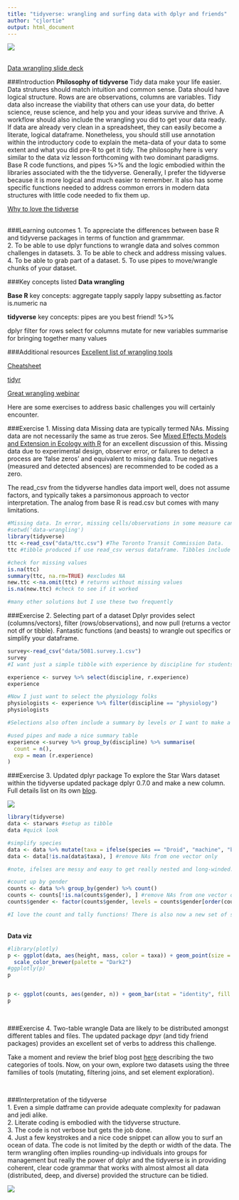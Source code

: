 ```yaml
---
title: "tidyverse: wrangling and surfing data with dplyr and friends"
author: "cjlortie"
output: html_document
---
```

![](./datasurfing.jpg)  
<br>

[Data wrangling slide deck](http://www.slideshare.net/cjlortie/data-wrangling-in-r-be-a-wrangler)

###Introduction
<b> Philosophy of tidyverse </b>
Tidy data make your life easier. Data strutures should match intuition and common sense. Data should have logical structure.  Rows are are observations, columns are variables. Tidy data also increase the viability that others can use your data, do better science, reuse science, and help you and your ideas survive and thrive. A workflow should also include the wrangling you did to get your data ready. If data are already very clean in a spreadsheet, they can easily become a literate, logical dataframe. Nonetheless, you should still use annotation within the introductory code to explain the meta-data of your data to some extent and what you did pre-R to get it tidy.  The philosophy here is very similar to the data viz lesson forthcoming with two dominant paradigms. Base R code functions, and pipes %>% and the logic embodied within the libraries associated with the the tidyverse. Generally, I prefer the tidyverse because it is more logical and much easier to remember.  It also has some specific functions needed to address common errors in modern data structures with little code needed to fix them up.

[Why to love the tidverse](https://www.slideshare.net/cjlortie/whyr)  
<br>

###Learning outcomes
1. To appreciate the differences between base R and tidyverse packages in terms of function and grammmar.  
2. To be able to use dplyr functions to wrangle data and solves common challenges in datasets.
3. To be able to check and address missing values.
4. To be able to grab part of a dataset.
5. To use pipes to move/wrangle chunks of your dataset.

###Key concepts listed
<b>Data wrangling</b>

<b>Base R</b>
key concepts:
aggregate
tapply
sapply 
lappy
subsetting
as.factor
is.numeric
na

<b>tidyverse</b>
key concepts:
pipes are you best friend!
%>% 

dplyr
filter for rows
select for columns
mutate for new variables
summarise for bringing together many values

###Additional resources
[Excellent list of wrangling tools](http://www.computerworld.com/article/2921176/business-intelligence/great-r-packages-for-data-import-wrangling-visualization.html)


[Cheatsheet](https://www.rstudio.com/wp-content/uploads/2015/02/data-wrangling-cheatsheet.pdf)

[tidyr](https://cran.r-project.org/web/packages/tidyr/README.html)

[Great wrangling webinar](https://www.rstudio.com/resources/webinars/data-wrangling-with-r-and-rstudio/)

Here are some exercises to address basic challenges you will certainly encounter.  

###Exercise 1. Missing data
Missing data are typically termed NAs. Missing data are not necessarily the same as true zeros. See [Mixed Effects Models and Extension in Ecology with R](https://link.springer.com/content/pdf/10.1007%2F978-0-387-87458-6.pdf) for an excellent discussion of this. Missing data due to experimental design, observer error, or failures to detect a process are 'false zeros' and equivalent to missing data. True negatives (measured and detected absences) are recommended to be coded as a zero.

The read_csv from the tidyverse handles data import well, does not assume factors, and typically takes a parsimonous approach to vector interpretation. The analog from base R is read.csv but comes with many limitations.

```r
#Missing data. In error, missing cells/observations in some measure can kick back an error. In other apps, sometimes ignored but can introduce error.
#setwd('data-wrangling')
library(tidyverse)
ttc <-read_csv("data/ttc.csv") #The Toronto Transit Commission Data.
ttc #tibble produced if use read_csv versus dataframe. Tibbles include str() list of vector attributes at the top of output.

#check for missing values
is.na(ttc)
summary(ttc, na.rm=TRUE) #excludes NA
new.ttc <-na.omit(ttc) # returns without missing values
is.na(new.ttc) #check to see if it worked

#many other solutions but I use these two frequently

```

###Exercise 2. Selecting part of a dataset
Dplyr provides select (columns/vectors), filter (rows/observations), and now pull (returns a vector not df or tibble). Fantastic functions (and beasts) to wrangle out specifics or simplify your dataframe.

```r
survey<-read_csv("data/5081.survey.1.csv")
survey
#I want just a simple tibble with experience by discipline for students new to rstats in a graduate-level course.

experience <- survey %>% select(discipline, r.experience)
experience

#Now I just want to select the physiology folks
physiologists <- experience %>% filter(discipline == "physiology")
physiologists

#Selections also often include a summary by levels or I want to make a new column with some calculations. Think about what you have likely done in excel.

#used pipes and made a nice summary table
experience <-survey %>% group_by(discipline) %>% summarise(
  count = n(),
  exp = mean (r.experience)
)

```

###Exercise 3. Updated dplyr package
To explore the Star Wars dataset within the tidyverse updated package dplyr 0.7.0 and make a new column.
Full details list on its own [blog](https://blog.rstudio.org/2017/06/13/dplyr-0-7-0/).
<br>

![](./starwars.png)
<br>

```r
library(tidyverse)
data <- starwars #setup as tibble
data #quick look

#simplify species
data <- data %>% mutate(taxa = ifelse(species == "Droid", "machine", "biological"))
data <- data[!is.na(data$taxa), ] #remove NAs from one vector only

#note, ifelses are messy and easy to get really nested and long-winded. Dplyr 0.7.0 release notes suggests considering the function case_when in its stead.

#count up by gender
counts <- data %>% group_by(gender) %>% count()
counts <- counts[!is.na(counts$gender), ] #remove NAs from one vector only
counts$gender <- factor(counts$gender, levels = counts$gender[order(counts$n)])

#I love the count and tally functions! There is also now a new set of similar functions: add_count() and add_tally() for adding an n column within groups

```

<br>
**Data viz**
```r
#library(plotly)
p <- ggplot(data, aes(height, mass, color = taxa)) + geom_point(size = 3, alpha = 0.5) +
  scale_color_brewer(palette = "Dark2")
#ggplotly(p)
p


p <- ggplot(counts, aes(gender, n)) + geom_bar(stat = "identity", fill = "forestgreen", width = 0.25) + coord_flip()
p

```

<br>

###Exercise 4. Two-table wrangle
Data are likely to be distributed amongst different tables and files. The updated package dpyr (and tidy friend packages) provides an excellent set of verbs to address this challenge.

Take a moment and review the brief blog post [here](http://dplyr.tidyverse.org/articles/two-table.html) describing the two categories of tools. Now, on your own, explore two datasets using the three families of tools (mutating, filtering joins, and set element exploration).

<br>  

###Interpretation of the tidyverse   
1. Even a simple datframe can provide adequate complexity for padawan and jedi alike.  
2. Literate coding is embodied with the tidyverse structure.  
3. The code is not verbose but gets the job done.  
4. Just a few keystrokes and a nice code snippet can allow you to surf an ocean of data. The code is not limited by the depth or width of the data. The term wrangling often implies rounding-up individuals into groups for management but really the power of dplyr and the tidyverse is in providing coherent, clear code grammar that works with almost almost all data (distributed, deep, and diverse) provided the structure can be tidied.

![](./padawans.jpg)  